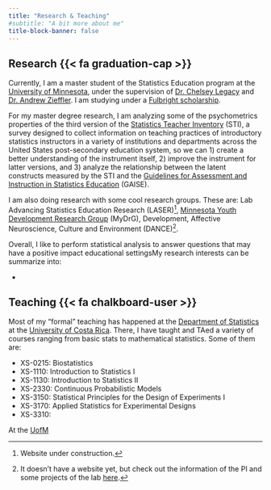 ```yaml
---
title: "Research & Teaching"
#subtitle: "A bit more about me"
title-block-banner: false
---
```


## Research {{< fa graduation-cap >}}

Currently, I am a master student of the Statistics Education program at the [University of Minnesota](https://twin-cities.umn.edu/), under the supervision of [Dr. Chelsey Legacy](https://edpsych.umn.edu/chelsey-legacy) and [Dr. Andrew Zieffler](https://edpsych.umn.edu/andrew-zieffler). I am studying under a [Fulbright scholarship](https://foreign.fulbrightonline.org/about/foreign-student-program).

For my master degree research, I am analyzing some of the psychometrics properties of the third version of the [Statistics Teacher Inventory](https://jse.amstat.org/v20n1/zieffler.pdf) (STI), a survey designed to collect information on teaching practices of introductory statistics instructors in a variety of institutions and departments across the United States post-secondary education system, so we can 1) create a better understanding of the instrument itself, 2) improve the instrument for latter versions, and 3) analyze the relationship between the latent constructs measured by the STI and the [Guidelines for Assessment and Instruction in Statistics Education](https://www.amstat.org/docs/default-source/amstat-documents/gaisecollege_full.pdf) (GAISE).

I am also doing research with some cool research groups. These are: Lab Advancing Statistics Education Research (LASER)[^1], [Minnesota Youth Development Research Group](https://sites.google.com/view/mnydrg/home) (MyDrG), Development, Affective Neuroscience, Culture and Environment (DANCE)[^2]. 

[^1]: Website under construction.
[^2]: It doesn't have a website yet, but check out the information of the PI and some projects of the lab [here](https://icd.umn.edu/people/kaip/).

Overall, I like to perform statistical analysis to answer questions that may have a positive impact educational settingsMy research interests can be summarize into:

- 

## Teaching {{< fa chalkboard-user >}}

Most of my "formal" teaching has happened at the [Department of Statistics](https://estadistica.ucr.ac.cr/) at the [University of Costa Rica](https://www.ucr.ac.cr/). There, I have taught and TAed a variety of courses ranging from basic stats to mathematical statistics. Some of them are:

- XS-0215: Biostatistics
- XS-1110: Introduction to Statistics I
- XS-1130: Introduction to Statistics II
- XS-2330: Continuous Probabilistic Models
- XS-3150: Statistical Principles for the Design of Experiments I
- XS-3170: Applied Statistics for Experimental Designs
- XS-3310: 

At the [UofM](https://twin-cities.umn.edu/) 